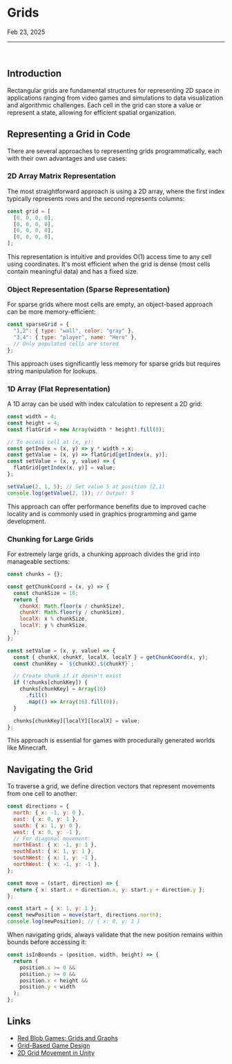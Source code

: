 

<Meta name="Grids & Graphs/Grids" title="Grids & Graphs/Grids" />

# Grids

<time dateTime="2025-02-23">Feb 23, 2025</time>

<hr />
<br />

## Introduction

Rectangular grids are fundamental structures for representing 2D space in applications ranging from video games and simulations to data visualization and algorithmic challenges. Each cell in the grid can store a value or represent a state, allowing for efficient spatial organization.

## Representing a Grid in Code

There are several approaches to representing grids programmatically, each with their own advantages and use cases:

### 2D Array Matrix Representation

The most straightforward approach is using a 2D array, where the first index typically represents rows and the second represents columns:

```js
const grid = [
  [0, 0, 0, 0],
  [0, 0, 0, 0],
  [0, 0, 0, 0],
  [0, 0, 0, 0],
];
```

This representation is intuitive and provides O(1) access time to any cell using coordinates. It's most efficient when the grid is dense (most cells contain meaningful data) and has a fixed size.

### Object Representation (Sparse Representation)

For sparse grids where most cells are empty, an object-based approach can be more memory-efficient:

```js
const sparseGrid = {
  "1,2": { type: "wall", color: "gray" },
  "3,4": { type: "player", name: "Hero" },
  // Only populated cells are stored
};
```

This approach uses significantly less memory for sparse grids but requires string manipulation for lookups.

### 1D Array (Flat Representation)

A 1D array can be used with index calculation to represent a 2D grid:

```js
const width = 4;
const height = 4;
const flatGrid = new Array(width * height).fill(0);

// To access cell at (x, y):
const getIndex = (x, y) => y * width + x;
const getValue = (x, y) => flatGrid[getIndex(x, y)];
const setValue = (x, y, value) => {
  flatGrid[getIndex(x, y)] = value;
};

setValue(2, 1, 5); // Set value 5 at position (2,1)
console.log(getValue(2, 1)); // Output: 5
```

This approach can offer performance benefits due to improved cache locality and is commonly used in graphics programming and game development.

### Chunking for Large Grids

For extremely large grids, a chunking approach divides the grid into manageable sections:

```js
const chunks = {};

const getChunkCoord = (x, y) => {
  const chunkSize = 16;
  return {
    chunkX: Math.floor(x / chunkSize),
    chunkY: Math.floor(y / chunkSize),
    localX: x % chunkSize,
    localY: y % chunkSize,
  };
};

const setValue = (x, y, value) => {
  const { chunkX, chunkY, localX, localY } = getChunkCoord(x, y);
  const chunkKey = `${chunkX},${chunkY}`;

  // Create chunk if it doesn't exist
  if (!chunks[chunkKey]) {
    chunks[chunkKey] = Array(16)
      .fill()
      .map(() => Array(16).fill(0));
  }

  chunks[chunkKey][localY][localX] = value;
};
```

This approach is essential for games with procedurally generated worlds like Minecraft.

## Navigating the Grid

To traverse a grid, we define direction vectors that represent movements from one cell to another:

```js
const directions = {
  north: { x: -1, y: 0 },
  east: { x: 0, y: 1 },
  south: { x: 1, y: 0 },
  west: { x: 0, y: -1 },
  // For diagonal movement:
  northEast: { x: -1, y: 1 },
  southEast: { x: 1, y: 1 },
  southWest: { x: 1, y: -1 },
  northWest: { x: -1, y: -1 },
};

const move = (start, direction) => {
  return { x: start.x + direction.x, y: start.y + direction.y };
};

const start = { x: 1, y: 1 };
const newPosition = move(start, directions.north);
console.log(newPosition); // { x: 0, y: 1 }
```

When navigating grids, always validate that the new position remains within bounds before accessing it:

```js
const isInBounds = (position, width, height) => {
  return (
    position.x >= 0 &&
    position.y >= 0 &&
    position.x < height &&
    position.y < width
  );
};
```

## Links

- [Red Blob Games: Grids and Graphs](https://www.redblobgames.com/pathfinding/grids/graphs.html)
- [Grid-Based Game Design](https://gamedev.stackexchange.com/questions/tagged/grid)
- [2D Grid Movement in Unity](https://learn.unity.com/tutorial/2d-movement)
